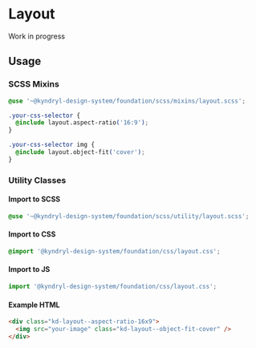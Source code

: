 
<Meta of={LayoutStories} />

# Layout

Work in progress

## Usage

### SCSS Mixins

```css
@use '~@kyndryl-design-system/foundation/scss/mixins/layout.scss';

.your-css-selector {
  @include layout.aspect-ratio('16:9');
}

.your-css-selector img {
  @include layout.object-fit('cover');
}
```

### Utility Classes

#### Import to SCSS

```css
@use '~@kyndryl-design-system/foundation/scss/utility/layout.scss';
```

#### Import to CSS

```css
@import '@kyndryl-design-system/foundation/css/layout.css';
```

#### Import to JS

```js
import '@kyndryl-design-system/foundation/css/layout.css';
```

#### Example HTML

```html
<div class="kd-layout--aspect-ratio-16x9">
  <img src="your-image" class="kd-layout--object-fit-cover" />
</div>
```
